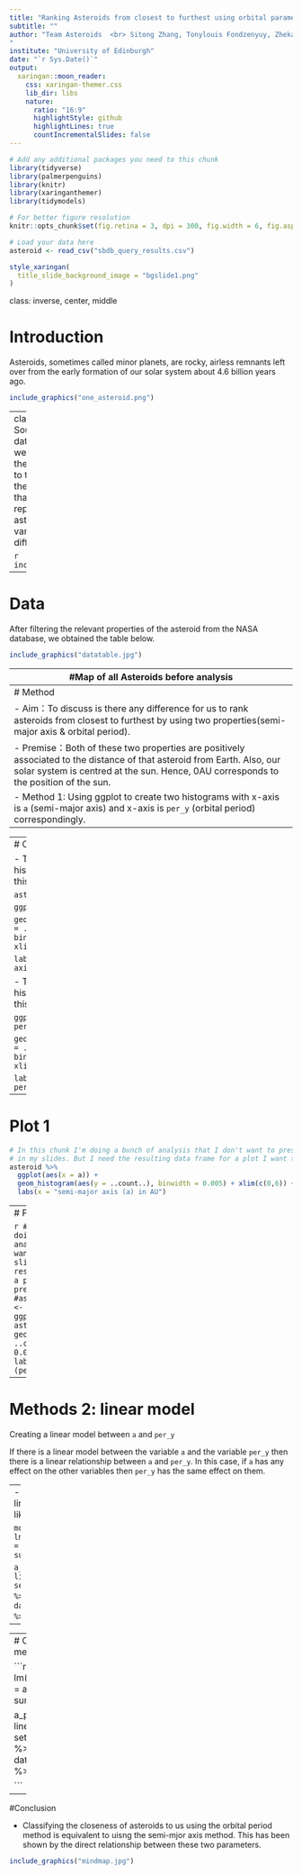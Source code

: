 ```yaml
---
title: "Ranking Asteroids from closest to furthest using orbital parameters"
subtitle: ""
author: "Team Asteroids  <br> Sitong Zhang, Tonylouis Fondzenyuy, Zhekai Chen
"
institute: "University of Edinburgh"
date: "`r Sys.Date()`"
output:
  xaringan::moon_reader:
    css: xaringan-themer.css
    lib_dir: libs
    nature:
      ratio: "16:9"
      highlightStyle: github
      highlightLines: true
      countIncrementalSlides: false
---
```


```r
# Add any additional packages you need to this chunk
library(tidyverse)
library(palmerpenguins)
library(knitr)
library(xaringanthemer)
library(tidymodels)
```

```r
# For better figure resolution
knitr::opts_chunk$set(fig.retina = 3, dpi = 300, fig.width = 6, fig.asp = 0.618, out.width = "80%")
```

```r
# Load your data here
asteroid <- read_csv("sbdb_query_results.csv")
```

```r
style_xaringan(
  title_slide_background_image = "bgslide1.png"
)
```


class: inverse, center, middle

# Introduction

Asteroids, sometimes called minor planets, are rocky, airless remnants left over from the early formation of our solar system about 4.6 billion years ago.

```r
include_graphics("one_asteroid.png")
```

---
class: inverse, center, middle
# Source
-At first, our group found a database on the Internet in which we could find various data about the distance of asteroids relative to the Earth and other data.
- In the database we can select data that we think are relevant to our report and also compare different asteroids to the same kind of data variables. This will make the differences more visible.

```r
include_graphics("datanasa.jpg")
```

---



# Data
After filtering the relevant properties of the asteroid from the NASA database, we obtained the table below.

```r
include_graphics("datatable.jpg")
```

---
#Map of all Asteroids before analysis

```r
ggplot(data = asteroid) + stat_bin_2d(mapping = aes(x = a, y = i), bins = 150) + 
  xlim(c(1.5,3.5)) + ylim(c(0,30)) + labs (x = "semi-major axis/AU", y = "inclination (i)") +
  scale_fill_viridis_c(option = "plasma") + theme(line = element_blank(),
        panel.background = element_rect(fill = "darkblue"))
```



---                                                                                                                          
# Method

- Aim：To discuss is there any difference for us to rank asteroids from closest to furthest by using two properties(semi-major axis & orbital period).

- Premise：Both of these two properties are positively associated to the distance of that asteroid from Earth.
Also, our solar system is centred at the sun. Hence, 0AU corresponds to the position of the sun.


- Method 1: Using ggplot to create two histograms with x-axis is `a` (semi-major axis) and x-axis is `per_y` (orbital period) correspondingly.


--
---
# Code for method 1

- The code for histogram 1 is like this:

 `asteroid %>%`
 
 `ggplot(aes(x = a)) +`
 
 `geom_histogram(aes(y = ..count..), binwidth = 0.005) + xlim(c(0,6)) +`
 
 `labs(x = "semi-major axis (a) in AU")` 
 
 
 - The code for histogram 2 is like this:
 `asteroid %>%`
 
 `ggplot(aes(x = per_y)) +`
 
 `geom_histogram(aes(y = ..count..), binwidth = 0.005) + xlim(c(0,6)) +`
 
 `labs(x = "orbital period (per_y)")` 
  
---




# Plot 1

```r
# In this chunk I'm doing a bunch of analysis that I don't want to present 
# in my slides. But I need the resulting data frame for a plot I want to present.
asteroid %>%
  ggplot(aes(x = a)) +
  geom_histogram(aes(y = ..count..), binwidth = 0.005) + xlim(c(0,6)) +
  labs(x = "semi-major axis (a) in AU")


```



---
# Plot 2

```r
# In this chunk I'm doing a bunch of analysis that I don't want to present 
# in my slides. But I need the resulting data frame for a plot I want to present.
#asteroid_orbital_period <- 
asteroid %>%
  ggplot(aes(x = asteroid$per_y)) +
  geom_histogram(aes(y = ..count..), binwidth = 0.005) + xlim(c(0,6)) +
  labs(x = "orbital period (per_y)")
```

---

# Methods 2: linear model


Creating a linear model between `a` and `per_y`

If there is a linear model between the variable `a` and the variable `per_y` then there is a linear relationship between `a` and `per_y`. In this case, if `a` has any effect on the other variables then `per_y` has the same effect on them.

--
- The code for linear model  is like this:

`model1 <- lm(a~per_y, data = asteroid)`
`summary(model1)`

`a_pery_fit <- linear_reg() %>%`
  `set_engine("lm") %>%`
  `fit(a~per_y, data = asteroid) %>%`
  `tidy()`
--
---
# Code for method 2


```r
model1 <- lm(a~per_y, data = asteroid)
summary(model1)

a_pery_fit <- linear_reg() %>%
  set_engine("lm") %>%
  fit(a~per_y, data = asteroid) %>%
  tidy()

```


---

#Conclusion

- Classifying the closeness of asteroids to us using the orbital period method is equivalent to uisng the semi-mjor axis method. This has been shown by the direct relationship between these two parameters.



```r
include_graphics("mindmap.jpg")
```








